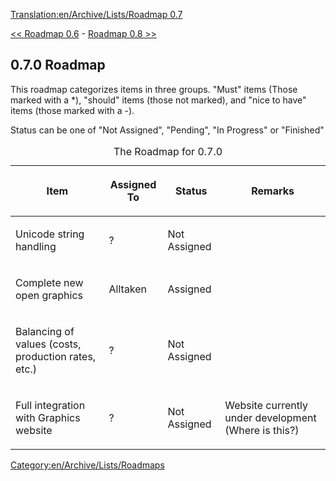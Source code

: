 [[Translation:en/Archive/Lists/Roadmap 0.7]]
[[Category:en/Archive/Lists/Roadmaps]]

[[en/Archive/Lists/Roadmap 0.6|<< Roadmap 0.6]] - [[en/Archive/Lists/Roadmap 1.0|Roadmap 0.8 >>]]
== 0.7.0 Roadmap ==

This roadmap categorizes items in three groups. "Must" items (Those marked with a *), "should" items (those not marked), and "nice to have" items (those marked with a -).

Status can be one of "Not Assigned", "Pending", "In Progress" or "Finished" 

{| border="1"
|+ The Roadmap for 0.7.0
|-
! Item !! Assigned To !! Status !! Remarks
|-
|Unicode string handling || ?
!class="unclaimed" | Not Assigned || 
|-
|Complete new open graphics || Alltaken
!class="claimed" | Assigned || 
|-
|Balancing of values (costs, production rates, etc.) || ?
!class="unclaimed" | Not Assigned || 
|-
|Full integration with Graphics website || ?
!class="unclaimed" | Not Assigned || Website currently under development (Where is this?)
|}